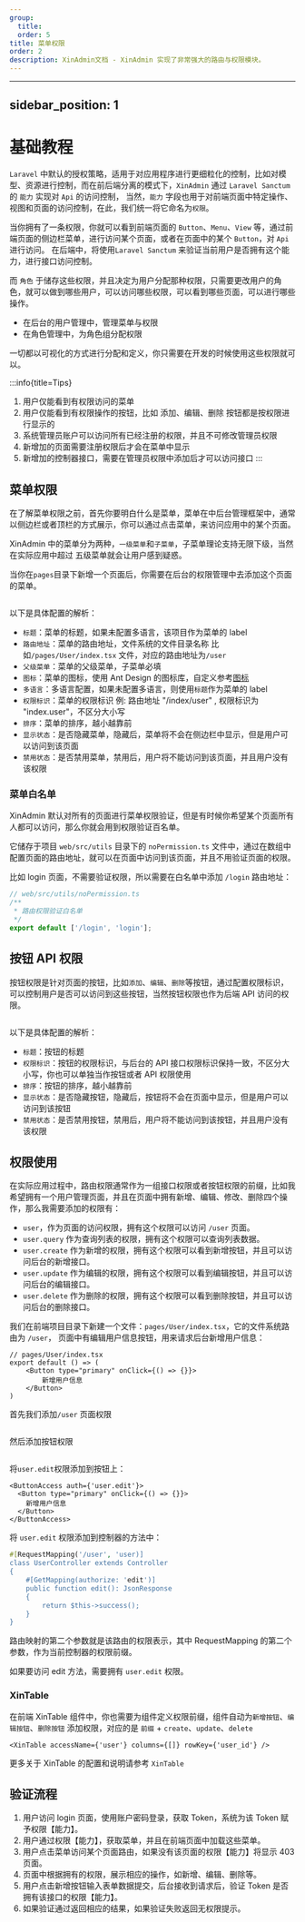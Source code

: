 ```yaml
---
group:
  title:
  order: 5
title: 菜单权限
order: 2
description: XinAdmin文档 - XinAdmin 实现了非常强大的路由与权限模块。
---
```


---
sidebar_position: 1
---

# 基础教程

`Laravel` 中默认的授权策略，适用于对应用程序进行更细粒化的控制，比如对模型、资源进行控制，而在前后端分离的模式下，`XinAdmin` 通过 `Laravel Sanctum` 的 `能力` 实现对 `Api` 的访问控制，
当然，`能力` 字段也用于对前端页面中特定操作、视图和页面的访问控制，在此，我们统一将它命名为`权限`。

当你拥有了一条权限，你就可以看到前端页面的 `Button`、`Menu`、`View` 等，通过前端页面的侧边栏菜单，进行访问某个页面，或者在页面中的某个 `Button`，对 `Api` 进行访问。
在后端中，将使用`Laravel Sanctum` 来验证当前用户是否拥有这个能力，进行接口访问控制。

而 `角色` 于储存这些权限，并且决定为用户分配那种权限，只需要更改用户的角色，就可以做到哪些用户，可以访问哪些权限，可以看到哪些页面，可以进行哪些操作。

- 在后台的用户管理中，管理菜单与权限
- 在角色管理中，为角色组分配权限

一切都以可视化的方式进行分配和定义，你只需要在开发的时候使用这些权限就可以。

:::info{title=Tips}
1. 用户仅能看到有权限访问的菜单
2. 用户仅能看到有权限操作的按钮，比如 添加、编辑、删除 按钮都是按权限进行显示的
3. 系统管理员账户可以访问所有已经注册的权限，并且不可修改管理员权限
4. 新增加的页面需要注册权限后才会在菜单中显示
5. 新增加的控制器接口，需要在管理员权限中添加后才可以访问接口
:::

## 菜单权限

在了解菜单权限之前，首先你要明白什么是菜单，菜单在中后台管理框架中，通常以侧边栏或者顶栏的方式展示，你可以通过点击菜单，来访问应用中的某个页面。

XinAdmin 中的菜单分为两种，`一级菜单`和`子菜单`，子菜单理论支持无限下级，当然在实际应用中超过 五级菜单就会让用户感到疑惑。

当你在`pages`目录下新增一个页面后，你需要在后台的权限管理中去添加这个页面的菜单。

<img src="../img/img4.png" alt=""/>

以下是具体配置的解析：

- `标题`：菜单的标题，如果未配置多语言，该项目作为菜单的 label
- `路由地址`：菜单的路由地址，文件系统的文件目录名称
  比如`/pages/User/index.tsx` 文件，对应的路由地址为`/user`
- `父级菜单`：菜单的父级菜单，子菜单必填
- `图标`：菜单的图标，使用 Ant Design 的图标库，自定义参考[图标](/)
- `多语言`：多语言配置，如果未配置多语言，则使用`标题`作为菜单的 label
- `权限标识`：菜单的权限标识
  例: 路由地址 "/index/user" , 权限标识为 "index.user"，不区分大小写
- `排序`：菜单的排序，越小越靠前
- `显示状态`：是否隐藏菜单，隐藏后，菜单将不会在侧边栏中显示，但是用户可以访问到该页面
- `禁用状态`：是否禁用菜单，禁用后，用户将不能访问到该页面，并且用户没有该权限

### 菜单白名单

XinAdmin 默认对所有的页面进行菜单权限验证，但是有时候你希望某个页面所有人都可以访问，那么你就会用到权限验证百名单。

它储存于项目 `web/src/utils` 目录下的 `noPermission.ts` 文件中，通过在数组中配置页面的路由地址，就可以在页面中访问到该页面，并且不用验证页面的权限。

比如 login 页面，不需要验证权限，所以需要在白名单中添加 `/login` 路由地址：

```ts
// web/src/utils/noPermission.ts
/**
 * 路由权限验证白名单
 */
export default ['/login', 'login'];
```

## 按钮 API 权限

按钮权限是针对页面的按钮，比如`添加`、`编辑`、`删除`等按钮，通过配置权限标识，可以控制用户是否可以访问到这些按钮，当然按钮权限也作为后端 API 访问的权限。

<img src="../img/img5.png" alt=""/>

以下是具体配置的解析：

- `标题`：按钮的标题
- `权限标识`：按钮的权限标识，与后台的 API 接口权限标识保持一致，不区分大小写，你也可以单独当作按钮或者 API 权限使用
- `排序`：按钮的排序，越小越靠前
- `显示状态`：是否隐藏按钮，隐藏后，按钮将不会在页面中显示，但是用户可以访问到该按钮
- `禁用状态`：是否禁用按钮，禁用后，用户将不能访问到该按钮，并且用户没有该权限

## 权限使用

在实际应用过程中，路由权限通常作为一组接口权限或者按钮权限的前缀，比如我希望拥有一个用户管理页面，并且在页面中拥有新增、编辑、修改、删除四个操作，那么我需要添加的权限有：

- `user`，作为页面的访问权限，拥有这个权限可以访问 `/user` 页面。
- `user.query` 作为查询列表的权限，拥有这个权限可以查询列表数据。
- `user.create` 作为新增的权限，拥有这个权限可以看到新增按钮，并且可以访问后台的新增接口。
- `user.update` 作为编辑的权限，拥有这个权限可以看到编辑按钮，并且可以访问后台的编辑接口。
- `user.delete` 作为删除的权限，拥有这个权限可以看到删除按钮，并且可以访问后台的删除接口。

我们在前端项目目录下新建一个文件：`pages/User/index.tsx`，它的文件系统路由为 `/user`， 页面中有编辑用户信息按钮，用来请求后台新增用户信息：

```tsx
// pages/User/index.tsx
export default () => (
    <Button type="primary" onClick={() => {}}>
        新增用户信息
    </Button>
)
```

首先我们添加`/user` 页面权限

<img src="../img/img6.png" alt=""/>

然后添加按钮权限

<img src="../img/img7.png" alt=""/>

将`user.edit`权限添加到按钮上：

```tsx | pure
<ButtonAccess auth={'user.edit'}>
  <Button type="primary" onClick={() => {}}>
    新增用户信息
  </Button>
</ButtonAccess>
```

将 `user.edit` 权限添加到控制器的方法中：

```php
#[RequestMapping('/user', 'user)]
class UserController extends Controller
{
    #[GetMapping(authorize: 'edit')]
    public function edit(): JsonResponse
    {
        return $this->success();
    }
}
```

路由映射的第二个参数就是该路由的权限表示，其中 RequestMapping 的第二个参数，作为当前控制器的权限前缀。

如果要访问 edit 方法，需要拥有 `user.edit` 权限。

### XinTable

在前端 XinTable 组件中，你也需要为组件定义权限前缀，组件自动为`新增按钮`、`编辑按钮`、`删除按钮` 添加权限，对应的是 `前缀` + `create`、`update`、`delete`

```tsx | pure
<XinTable accessName={'user'} columns={[]} rowKey={'user_id'} />
```

更多关于 XinTable 的配置和说明请参考 `XinTable`
## 验证流程

1. 用户访问 login 页面，使用账户密码登录，获取 Token，系统为该 Token 赋予权限【能力】。
2. 用户通过权限【能力】，获取菜单，并且在前端页面中加载这些菜单。
3. 用户点击菜单访问某个页面路由，如果没有该页面的权限【能力】将显示 403 页面。
4. 页面中根据拥有的权限，展示相应的操作，如新增、编辑、删除等。
5. 用户点击新增按钮输入表单数据提交，后台接收到请求后，验证 Token 是否拥有该接口的权限【能力】。
6. 如果验证通过返回相应的结果，如果验证失败返回无权限提示。
